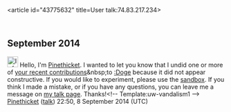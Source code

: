 <article id="43775632" title=User talk:74.83.217.234>
	<talkpage id="43775632" title="User talk:74.83.217.234">
== September 2014 ==
[[File:Information.svg|25px|alt=Information icon]] Hello, I'm [[User:Pinethicket|Pinethicket]]. I wanted to let you know that I undid one or more of [[Special:Contributions/74.83.217.234|your recent contributions]]&amp;nbsp;to [[:Doge]] because it did not appear constructive. If you would like to experiment, please use the [[WP:sandbox|sandbox]]. If you think I made a mistake, or if you have any questions, you can leave me a message on [[User_talk:Pinethicket|my talk page]]. Thanks!&lt;!-- Template:uw-vandalism1 --&gt; [[User:Pinethicket|Pinethicket]] ([[User talk:Pinethicket|talk]]) 22:50, 8 September 2014 (UTC)
	</talkpage>
</article>